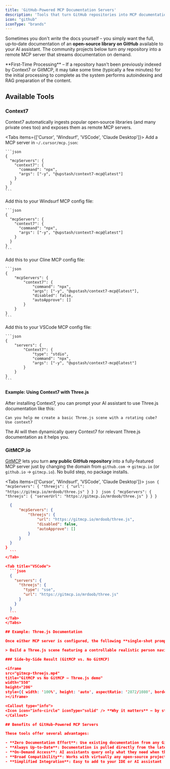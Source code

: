 ```yaml
---
title: 'GitHub-Powered MCP Documentation Servers'
description: 'Tools that turn GitHub repositories into MCP documentation servers'
icon: "github"
iconType: "brands"
---
```


Sometimes you don't *write* the docs yourself – you simply want the full, up‑to‑date documentation of an **open‑source library on GitHub** available to your AI assistant. The community projects below turn *any* repository into a remote MCP server that streams documentation on demand.

<Callout type="warning">
  <Icon icon="clock" iconType="solid" /> **First-Time Processing** – If a repository hasn't been previously indexed by Context7 or GitMCP, it may take some time (typically a few minutes) for the initial processing to complete as the system performs autoindexing and RAG preparation of the content.
</Callout>

## Available Tools

### <Icon icon="rocket" iconType="solid" /> Context7

Context7 automatically ingests popular open‑source libraries (and many private ones too) and exposes them as remote MCP servers.

<Tabs items={['Cursor', 'Windsurf', 'VSCode', 'Claude Desktop']}>
  <Tab title="Cursor">
    Add a MCP server in `~/.cursor/mcp.json`:

    ```json
    {
      "mcpServers": {
        "context7": {
          "command": "npx",
          "args": ["-y", "@upstash/context7-mcp@latest"]
        }
      }
    }
    ```
  </Tab>
  <Tab title="Windsurf">
    Add this to your Windsurf MCP config file:

    ```json
    {
      "mcpServers": {
        "context7": {
          "command": "npx",
          "args": ["-y", "@upstash/context7-mcp@latest"]
        }
      }
    }
    ```
  </Tab>
  <Tab title="Cline">
    Add this to your Cline MCP config file:

    ```json
    {
        "mcpServers": {
            "context7": {
                "command": "npx",
                "args": ["-y", "@upstash/context7-mcp@latest"],
                "disabled": false,
                "autoApprove": []
            }
        }
    }
    ```
  </Tab>
  <Tab title="VSCode">
    Add this to your VSCode MCP config file:

    ```json
    {
        "servers": {
            "Context7": {
                "type": "stdio",
                "command": "npx",
                "args": ["-y", "@upstash/context7-mcp@latest"]
            }
        }
    }
    ```
  </Tab>
</Tabs>

#### Example: Using Context7 with Three.js

After installing Context7, you can prompt your AI assistant to use Three.js documentation like this:

```
Can you help me create a basic Three.js scene with a rotating cube?
Use context7
```

The AI will then dynamically query Context7 for relevant Three.js documentation as it helps you.

### <Icon icon="code-branch" iconType="solid" /> GitMCP.io

[GitMCP](https://gitmcp.io) lets you turn **any public GitHub repository** into a fully‑featured MCP server just by changing the domain from `github.com` → `gitmcp.io` (or `github.io` → `gitmcp.io`).  No build step, no package installs.

<Tabs items={['Cursor', 'Windsurf', 'VSCode', 'Claude Desktop']}>
  <Tab title="Cursor">
    ```json
    {
      "mcpServers": {
        "threejs": {
          "url": "https://gitmcp.io/mrdoob/three.js"
        }
      }
    }
    ```
  </Tab>
  <Tab title="Windsurf">
    ```json
    {
      "mcpServers": {
        "threejs": {
          "serverUrl": "https://gitmcp.io/mrdoob/three.js"
        }
      }
    }
    ```
  </Tab>
  <Tab title="Cline">
  ```json
    {
        "mcpServers": {
            "threejs": {
                "url": "https://gitmcp.io/mrdoob/three.js",
                "disabled": false,
                "autoApprove": []
            }
        }
    }
}
    ```
 </Tab>

  <Tab title="VSCode">
    ```json
    {
      "servers": {
        "threejs": {
          "type": "sse",
          "url": "https://gitmcp.io/mrdoob/three.js"
        }
      }
    }
    ```
  </Tab>
</Tabs>

## Example: Three.js Documentation

Once either MCP server is configured, the following **single‑shot prompt** in Cursor + Claude illustrates the improvement:

> Build a Three.js scene featuring a controllable realistic person navigating a textured dynamic urban environment with realistic lighting and subtle bloom effects. Ensure keyboard controls (WASD) for movement.

### Side‑by‑Side Result (GitMCP vs. No GitMCP)

<iframe
  src="gitmcp-threejs.mp4"
  title="GitMCP vs No GitMCP – Three.js demo"
  width="550"
  height="206"
  style={{ width: '100%', height: 'auto', aspectRatio: '2872/1080', border: '0', borderRadius: '0.5rem' }}
></iframe>

<Callout type="info">
  <Icon icon="info-circle" iconType="solid" /> **Why it matters** – by streaming the full Three.js documentation on demand, GitMCP gives the LLM precise API details (e.g. `GLTFLoader`, `DirectionalLight.castShadow`, `EffectComposer`) that would otherwise be unavailable or outdated, resulting in dramatically higher‑quality code generation.
</Callout>

## Benefits of GitHub-Powered MCP Servers

These tools offer several advantages:

- **Zero Documentation Effort**: Use existing documentation from any GitHub repository
- **Always Up-to-Date**: Documentation is pulled directly from the latest repository version
- **On-Demand Access**: AI assistants query only what they need when they need it
- **Broad Compatibility**: Works with virtually any open-source project on GitHub
- **Simplified Integration**: Easy to add to your IDE or AI assistant 